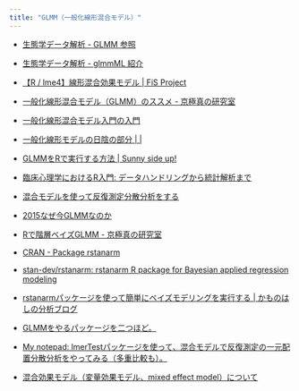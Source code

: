 ```yaml
---
title: "GLMM（一般化線形混合モデル）"
---
```


- [生態学データ解析 - GLMM 参照](http://hosho.ees.hokudai.ac.jp/~kubo/ce/LinksGlmm.html)
- [生態学データ解析 - glmmML 紹介](http://hosho.ees.hokudai.ac.jp/~kubo/ce/IntroductionGlmmML.html)
- [【R / lme4】線形混合効果モデル | FiS Project](https://fisproject.jp/2016/07/linear-mixed-effects-model/)
- [一般化線形混合モデル（GLMM）のススメ - 京極真の研究室](https://www.kyougokumakoto.com/2015/11/glmm_37.html)
- [一般化線形混合モデル入門の入門](https://www.slideshare.net/yutamura1/ss-42303827)
- [一般化線形モデルの日陰の部分 | |](http://rtokei.tech/memo/%E4%B8%80%E8%88%AC%E5%8C%96%E7%B7%9A%E5%BD%A2%E3%83%A2%E3%83%87%E3%83%AB%E3%81%AE%E6%97%A5%E9%99%B0%E3%81%AE%E9%83%A8%E5%88%86/)
- [GLMMをRで実行する方法 | Sunny side up!](http://norimune.net/2365)
- [臨床心理学におけるR入門: データハンドリングから統計解析まで](https://www.slideshare.net/YoshihikoKunisato/r-74207682)
- [混合モデルを使って反復測定分散分析をする](https://www.slideshare.net/masarutokuoka/ss-42957963)
- [2015なぜ今GLMMなのか](http://www.socialpsychology.jp/sympo/pdf/2015SS_Takezawa.pdf)
- [Rで階層ベイズGLMM - 京極真の研究室](https://www.kyougokumakoto.com/2015/12/rglmm_21.html)
- [CRAN - Package rstanarm](https://cran.r-project.org/web/packages/rstanarm/index.html)
- [stan-dev/rstanarm: rstanarm R package for Bayesian applied regression modeling](https://github.com/stan-dev/rstanarm)
- [rstanarmパッケージを使って簡単にベイズモデリングを実行する | かものはしの分析ブログ](http://kamonohashiperry.com/archives/1820)
- [GLMMをやるパッケージを二つほど。](https://rstudio-pubs-static.s3.amazonaws.com/131524_18559e83a61848b1946bc8fcb1ebcbc7.html#/)

- [My notepad: lmerTestパッケージを使って、混合モデルで反復測定の一元配置分散分析をやってみる（多重比較も）。](http://satoshilab.blogspot.com/2018/10/lmertest.html)
- [混合効果モデル（変量効果モデル、mixed effect model）について](https://ianalysis.jp/blog-article.php?title=%E6%B7%B7%E5%90%88%E5%8A%B9%E6%9E%9C%E3%83%A2%E3%83%87%E3%83%AB%EF%BC%88%E5%A4%89%E9%87%8F%E5%8A%B9%E6%9E%9C%E3%83%A2%E3%83%87%E3%83%AB%E3%80%81mixed%20effect%20model%EF%BC%89%E3%81%AB%E3%81%A4%E3%81%84%E3%81%A6&date=20110413)